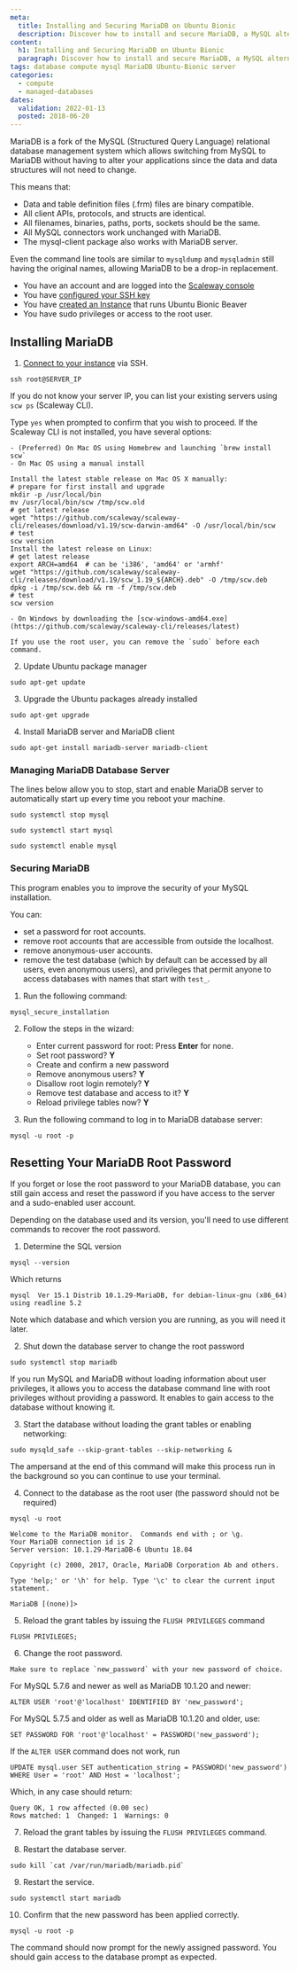 ```yaml
---
meta:
  title: Installing and Securing MariaDB on Ubuntu Bionic
  description: Discover how to install and secure MariaDB, a MySQL alternative, on an Ubuntu Bionic server.
content:
  h1: Installing and Securing MariaDB on Ubuntu Bionic
  paragraph: Discover how to install and secure MariaDB, a MySQL alternative, on an Ubuntu Bionic server.
tags: database compute mysql MariaDB Ubuntu-Bionic server
categories:
  - compute
  - managed-databases
dates:
  validation: 2022-01-13
  posted: 2018-06-20
---
```


MariaDB is a fork of the MySQL (Structured Query Language) relational database management system which allows switching from MySQL to MariaDB without having to alter your applications since the data and data structures will not need to change.

This means that:

- Data and table definition files (.frm) files are binary compatible.
- All client APIs, protocols, and structs are identical.
- All filenames, binaries, paths, ports, sockets should be the same.
- All MySQL connectors work unchanged with MariaDB.
- The mysql-client package also works with MariaDB server.

Even the command line tools are similar to `mysqldump` and `mysqladmin` still having the original names, allowing MariaDB to be a drop-in replacement.

<Message type="requirement">

  - You have an account and are logged into the [Scaleway console](https://console.scaleway.com)
  - You have [configured your SSH key](/console/my-project/how-to/create-ssh-key)
  - You have [created an Instance](/compute/instances/how-to/create-an-instance) that runs Ubuntu Bionic Beaver
  - You have sudo privileges or access to the root user.

</Message>


## Installing MariaDB

1. [Connect to your instance](/compute/instances/how-to/connect-to-instance/) via SSH.

  ```
  ssh root@SERVER_IP
  ```

  If you do not know your server IP, you can list your existing servers using `scw ps` (Scaleway CLI).

  Type `yes` when prompted to confirm that you wish to proceed. If the Scaleway CLI is not installed, you have several options:

    - (Preferred) On Mac OS using Homebrew and launching `brew install scw`
    - On Mac OS using a manual install

  ```
  Install the latest stable release on Mac OS X manually:
  # prepare for first install and upgrade
  mkdir -p /usr/local/bin
  mv /usr/local/bin/scw /tmp/scw.old
  # get latest release
  wget "https://github.com/scaleway/scaleway-cli/releases/download/v1.19/scw-darwin-amd64" -O /usr/local/bin/scw
  # test
  scw version
  Install the latest release on Linux:
  # get latest release
  export ARCH=amd64  # can be 'i386', 'amd64' or 'armhf'
  wget "https://github.com/scaleway/scaleway-cli/releases/download/v1.19/scw_1.19_${ARCH}.deb" -O /tmp/scw.deb
  dpkg -i /tmp/scw.deb && rm -f /tmp/scw.deb
  # test
  scw version
  ```

    - On Windows by downloading the [scw-windows-amd64.exe](https://github.com/scaleway/scaleway-cli/releases/latest)

  <Message type="note">

    If you use the root user, you can remove the `sudo` before each command.

  </Message>

2. Update Ubuntu package manager

  ```
  sudo apt-get update
  ```

3. Upgrade the Ubuntu packages already installed

  ```
  sudo apt-get upgrade
  ```

4. Install MariaDB server and MariaDB client

  ```
  sudo apt-get install mariadb-server mariadb-client
  ```

### Managing MariaDB Database Server

The lines below allow you to stop, start and enable MariaDB server to automatically start up every time you reboot your machine.

```
sudo systemctl stop mysql

sudo systemctl start mysql

sudo systemctl enable mysql
```

### Securing MariaDB

This program enables you to improve the security of your MySQL installation. 

You can:

- set a password for root accounts.
- remove root accounts that are accessible from outside the localhost.
- remove anonymous-user accounts.
- remove the test database (which by default can be accessed by all users, even anonymous users), and privileges that permit anyone to access databases with names that start with `test_`.

1. Run the following command: 

  ```
  mysql_secure_installation
  ```

2. Follow the steps in the wizard:
 
    - Enter current password for root: Press **Enter** for none.
    - Set root password? **Y**
    - Create and confirm a new password
    - Remove anonymous users? **Y**
    - Disallow root login remotely? **Y**
    - Remove test database and access to it? **Y**
    - Reload privilege tables now? **Y**

3. Run the following command to log in to MariaDB database server:

  ```
  mysql -u root -p
  ```

## Resetting Your MariaDB Root Password

If you forget or lose the root password to your MariaDB database, you can still gain access and reset the password if you have access to the server and a sudo-enabled user account.

Depending on the database used and its version, you'll need to use different commands to recover the root password.

1. Determine the SQL version

  ```
  mysql --version
  ```

  Which returns

  ```
  mysql  Ver 15.1 Distrib 10.1.29-MariaDB, for debian-linux-gnu (x86_64) using readline 5.2
  ```

  Note which database and which version you are running, as you will need it later.

2. Shut down the database server to change the root password

  ```
  sudo systemctl stop mariadb
  ```

  If you run MySQL and MariaDB without loading information about user privileges, it allows you to access the database command line with root privileges without providing a password. It enables to gain access to the database without knowing it.

3. Start the database without loading the grant tables or enabling networking:

  ```
  sudo mysqld_safe --skip-grant-tables --skip-networking &
  ```

 <Message type="note">

  The ampersand at the end of this command will make this process run in the background so you can continue to use your terminal.

 </Message>

4. Connect to the database as the root user (the password should not be required)

  ```
  mysql -u root
  ```
  ```
  Welcome to the MariaDB monitor.  Commands end with ; or \g.
  Your MariaDB connection id is 2
  Server version: 10.1.29-MariaDB-6 Ubuntu 18.04

  Copyright (c) 2000, 2017, Oracle, MariaDB Corporation Ab and others.

  Type 'help;' or '\h' for help. Type '\c' to clear the current input statement.

  MariaDB [(none)]>
  ```

5. Reload the grant tables by issuing the `FLUSH PRIVILEGES` command

  ```
  FLUSH PRIVILEGES;
  ```

6. Change the root password.

  <Message type="note">

    Make sure to replace `new_password` with your new password of choice.

  </Message>

  For MySQL 5.7.6 and newer as well as MariaDB 10.1.20 and newer:
  ```
  ALTER USER 'root'@'localhost' IDENTIFIED BY 'new_password';
  ```
  For MySQL 5.7.5 and older as well as MariaDB 10.1.20 and older, use:
  ```
  SET PASSWORD FOR 'root'@'localhost' = PASSWORD('new_password');
  ```
  If the `ALTER USER` command does not work, run
  ```
  UPDATE mysql.user SET authentication_string = PASSWORD('new_password') WHERE User = 'root' AND Host = 'localhost';
  ```
  Which, in any case should return:
  ```
  Query OK, 1 row affected (0.00 sec)
  Rows matched: 1  Changed: 1  Warnings: 0
  ```

7. Reload the grant tables by issuing the `FLUSH PRIVILEGES` command.

8. Restart the database server.

  ```
  sudo kill `cat /var/run/mariadb/mariadb.pid`
  ```

9. Restart the service.

  ```
  sudo systemctl start mariadb
  ```

10. Confirm that the new password has been applied correctly.

  ```
  mysql -u root -p
  ```

The command should now prompt for the newly assigned password. You should gain access to the database prompt as expected.
